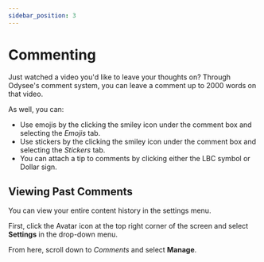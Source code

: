 ```yaml
---
sidebar_position: 3
---
```


# Commenting

Just watched a video you'd like to leave your thoughts on? Through Odysee's comment system, you can leave a comment up to 2000 words on that video.

As well, you can:

- Use emojis by the clicking the smiley icon under the comment box and selecting the *Emojis* tab.
- Use stickers by the clicking the smiley icon under the comment box and selecting the *Stickers* tab.
- You can attach a tip to comments by clicking either the LBC symbol or Dollar sign.

## Viewing Past Comments

You can view your entire content history in the settings menu.

First, click the Avatar icon at the top right corner of the screen and select **Settings** in the drop-down menu.

From here, scroll down to *Comments* and select **Manage**.
